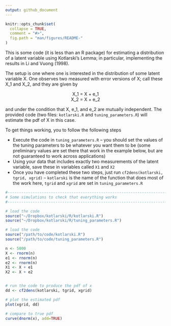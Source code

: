 ```yaml
---
output: github_document
---
```


<!-- README.md is generated from README.Rmd. Please edit that file -->

```r
knitr::opts_chunk$set(
  collapse = TRUE,
  comment = "#>",
  fig.path = "man/figures/README-"
)
```

This is some code (it is less than an R package) for estimating a distribution of a latent variable using Kotlarski's Lemma; in particular, implementing the results in Li and Vuong (1998).

The setup is one where one is interested in the distribution of some latent variable X.  One observes two measured with error versions of X; call these X_1 and X_2, and they are given by


<center>
  X_1 = X + e_1 <br>
  X_2 = X + e_2
</center>


and under the condition that X, e_1, and e_2 are mutually independent.  The provided code (two files: `kotlarski.R` and `tuning_parameters.R`) will estimate the pdf of X in this case.

To get things working, you to follow the following steps

- Execute the code in `tuning_parameters.R` -- you should set the values of the tuning parameters to be whatever you want them to be (some preliminary values are set there that work in the example below, but are not guaranteed to work across applications)
- Using your data that includes exactly two measurements of the latent variable, save these in variables called `X1` and `X2`
- Once you have completed these two steps, just run `cf2dens(kotlarski, tgrid, xgrid)` -- `kotlarski` is the name of the function that does most of the work here, `tgrid` and `xgrid` are set in `tuning_parameters.R`


```r
#-----------------------------------------------------------------------------
# Some simulations to check that everything works
#-----------------------------------------------------------------------------
```

```r
# load the code
source("~/Dropbox/kotlarski/R/kotlarski.R")
source("~/Dropbox/kotlarski/R/tuning_parameters.R")
```


```r
# load the code
source("/path/to/code/kotlarski.R")
source("/path/to/code/tuning_parameters.R")
```


```r
n <- 5000
X <- rnorm(n)
e1 <- rnorm(n)
e2 <- rnorm(n)
X1 <- X + e1
X2 <- X + e2


# run the code to produce the pdf of x
dd <- cf2dens(kotlarski, tgrid, xgrid)

# plot the estimated pdf
plot(xgrid, dd)

# compare to true pdf
curve(dnorm(x), add=TRUE)        

```